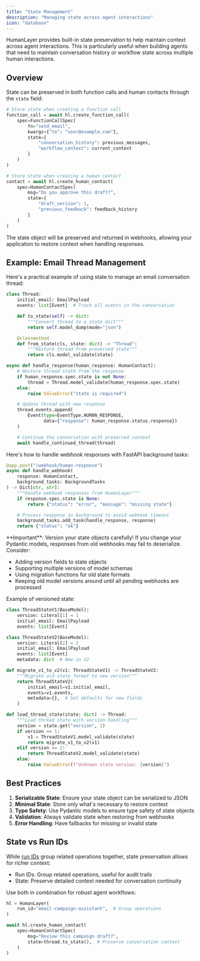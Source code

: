 ```yaml
---
title: "State Management"
description: "Managing state across agent interactions"
icon: "database"
---
```


HumanLayer provides built-in state preservation to help maintain context across agent interactions. This is particularly useful when building agents that need to maintain conversation history or workflow state across multiple human interactions.

## Overview

State can be preserved in both function calls and human contacts through the `state` field:

```python
# Store state when creating a function call
function_call = await hl.create_function_call(
    spec=FunctionCallSpec(
        fn="send_email",
        kwargs={"to": "user@example.com"},
        state={
            "conversation_history": previous_messages,
            "workflow_context": current_context
        }
    )
)

# Store state when creating a human contact
contact = await hl.create_human_contact(
    spec=HumanContactSpec(
        msg="Do you approve this draft?",
        state={
            "draft_version": 1,
            "previous_feedback": feedback_history
        }
    )
)
```

The state object will be preserved and returned in webhooks, allowing your application to restore context when handling responses.

## Example: Email Thread Management

Here's a practical example of using state to manage an email conversation thread:

```python
class Thread:
    initial_email: EmailPayload
    events: list[Event]  # Track all events in the conversation

    def to_state(self) -> dict:
        """Convert thread to a state dict"""
        return self.model_dump(mode="json")

    @classmethod
    def from_state(cls, state: dict) -> "Thread":
        """Restore thread from preserved state"""
        return cls.model_validate(state)

async def handle_response(human_response: HumanContact):
    # Restore thread state from the response
    if human_response.spec.state is not None:
        thread = Thread.model_validate(human_response.spec.state)
    else:
        raise ValueError("state is required")

    # Update thread with new response
    thread.events.append(
        Event(type=EventType.HUMAN_RESPONSE,
              data={"response": human_response.status.response})
    )

    # Continue the conversation with preserved context
    await handle_continued_thread(thread)
```

Here's how to handle webhook responses with FastAPI background tasks:

```python
@app.post("/webhook/human-response")
async def handle_webhook(
    response: HumanContact,
    background_tasks: BackgroundTasks
) -> Dict[str, str]:
    """Handle webhook responses from HumanLayer"""
    if response.spec.state is None:
        return {"status": "error", "message": "missing state"}

    # Process response in background to avoid webhook timeout
    background_tasks.add_task(handle_response, response)
    return {"status": "ok"}
```

<Warning>
  **Important**: Version your state objects carefully! If you change your Pydantic models,
  responses from old webhooks may fail to deserialize. Consider:

- Adding version fields to state objects
- Supporting multiple versions of model schemas
- Using migration functions for old state formats
- Keeping old model versions around until all pending webhooks are processed
  </Warning>

Example of versioned state:

```python
class ThreadStateV1(BaseModel):
    version: Literal[1] = 1
    initial_email: EmailPayload
    events: list[Event]

class ThreadStateV2(BaseModel):
    version: Literal[2] = 2
    initial_email: EmailPayload
    events: list[Event]
    metadata: dict  # New in V2

def migrate_v1_to_v2(v1: ThreadStateV1) -> ThreadStateV2:
    """Migrate old state format to new version"""
    return ThreadStateV2(
        initial_email=v1.initial_email,
        events=v1.events,
        metadata={},  # Set defaults for new fields
    )

def load_thread_state(state: dict) -> Thread:
    """Load thread state with version handling"""
    version = state.get("version", 1)
    if version == 1:
        v1 = ThreadStateV1.model_validate(state)
        return migrate_v1_to_v2(v1)
    elif version == 2:
        return ThreadStateV2.model_validate(state)
    else:
        raise ValueError(f"Unknown state version: {version}")
```

## Best Practices

1. **Serializable State**: Ensure your state object can be serialized to JSON
2. **Minimal State**: Store only what's necessary to restore context
3. **Type Safety**: Use Pydantic models to ensure type safety of state objects
4. **Validation**: Always validate state when restoring from webhooks
5. **Error Handling**: Have fallbacks for missing or invalid state

## State vs Run IDs

While [run IDs](/core/run-ids-and-call-ids) group related operations together, state preservation allows for richer context:

- Run IDs: Group related operations, useful for audit trails
- State: Preserve detailed context needed for conversation continuity

Use both in combination for robust agent workflows:

```python
hl = HumanLayer(
    run_id="email-campaign-assistant",  # Group operations
)

await hl.create_human_contact(
    spec=HumanContactSpec(
        msg="Review this campaign draft?",
        state=thread.to_state(),  # Preserve conversation context
    )
)
```
